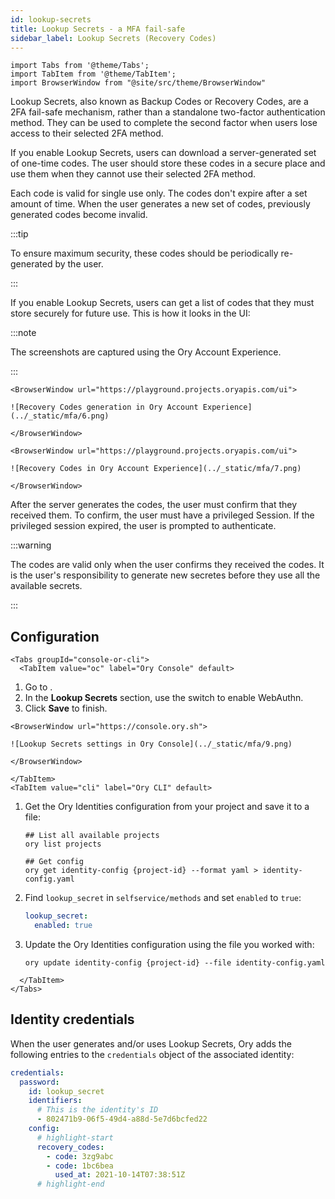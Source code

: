 ```yaml
---
id: lookup-secrets
title: Lookup Secrets - a MFA fail-safe
sidebar_label: Lookup Secrets (Recovery Codes)
---
```


```mdx-code-block
import Tabs from '@theme/Tabs';
import TabItem from '@theme/TabItem';
import BrowserWindow from "@site/src/theme/BrowserWindow"
```

Lookup Secrets, also known as Backup Codes or Recovery Codes, are a 2FA fail-safe mechanism, rather than a standalone two-factor
authentication method. They can be used to complete the second factor when users lose access to their selected 2FA method.

If you enable Lookup Secrets, users can download a server-generated set of one-time codes. The user should store these codes in a
secure place and use them when they cannot use their selected 2FA method.

Each code is valid for single use only. The codes don't expire after a set amount of time. When the user generates a new set of
codes, previously generated codes become invalid.

:::tip

To ensure maximum security, these codes should be periodically re-generated by the user.

:::

If you enable Lookup Secrets, users can get a list of codes that they must store securely for future use. This is how it looks in
the UI:

:::note

The screenshots are captured using the Ory Account Experience.

:::

```mdx-code-block
<BrowserWindow url="https://playground.projects.oryapis.com/ui">

![Recovery Codes generation in Ory Account Experience](../_static/mfa/6.png)

</BrowserWindow>
```

```mdx-code-block
<BrowserWindow url="https://playground.projects.oryapis.com/ui">

![Recovery Codes in Ory Account Experience](../_static/mfa/7.png)

</BrowserWindow>
```

After the server generates the codes, the user must confirm that they received them. To confirm, the user must have a privileged
Session. If the privileged session expired, the user is prompted to authenticate.

:::warning

The codes are valid only when the user confirms they received the codes. It is the user's responsibility to generate new secretes
before they use all the available secrets.

:::

## Configuration

```mdx-code-block
<Tabs groupId="console-or-cli">
  <TabItem value="oc" label="Ory Console" default>
```

1. Go to <ConsoleLink route="project.mfa" />.
2. In the **Lookup Secrets** section, use the switch to enable WebAuthn.
3. Click **Save** to finish.

```mdx-code-block
<BrowserWindow url="https://console.ory.sh">

![Lookup Secrets settings in Ory Console](../_static/mfa/9.png)

</BrowserWindow>
```

```mdx-code-block
</TabItem>
<TabItem value="cli" label="Ory CLI" default>
```

1. Get the Ory Identities configuration from your project and save it to a file:

   ```shell
   ## List all available projects
   ory list projects

   ## Get config
   ory get identity-config {project-id} --format yaml > identity-config.yaml
   ```

2. Find `lookup_secret` in `selfservice/methods` and set `enabled` to `true`:

   ```yaml title="identity-config.yaml"
   lookup_secret:
     enabled: true
   ```

3. Update the Ory Identities configuration using the file you worked with:

   ```shell
   ory update identity-config {project-id} --file identity-config.yaml
   ```

```mdx-code-block
  </TabItem>
</Tabs>
```

## Identity credentials

When the user generates and/or uses Lookup Secrets, Ory adds the following entries to the `credentials` object of the associated
identity:

```yaml
credentials:
  password:
    id: lookup_secret
    identifiers:
      # This is the identity's ID
      - 802471b9-06f5-49d4-a88d-5e7d6bcfed22
    config:
      # highlight-start
      recovery_codes:
        - code: 3zg9abc
        - code: 1bc6bea
          used_at: 2021-10-14T07:38:51Z
      # highlight-end
```

